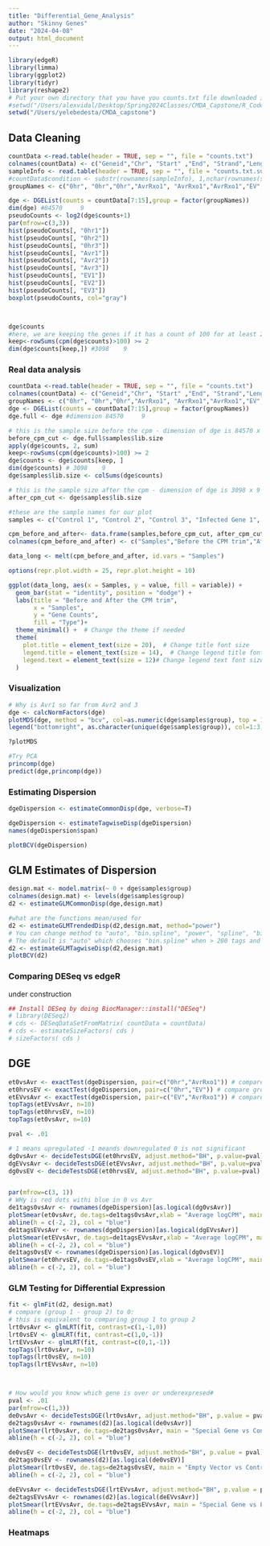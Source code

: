 ```yaml
---
title: "Differential_Gene_Analysis"
author: "Skinny Genes"
date: "2024-04-08"
output: html_document
---
```


```r
library(edgeR)
library(limma)
library(ggplot2)
library(tidyr)
library(reshape2)
# Put your own directory that you have you counts.txt file downloaded in 
#setwd("/Users/alexvidal/Desktop/Spring2024Classes/CMDA_Capstone/R_Code/")
setwd("/Users/yelebedesta/CMDA_capstone")
```

## Data Cleaning
```r
countData <-read.table(header = TRUE, sep = "", file = "counts.txt")
colnames(countData) <- c("Geneid","Chr", "Start" ,"End", "Strand","Length","0hr1","0hr2","0hr3","Avr1","Avr2","Avr3", "EV1", "EV2","EV3")
sampleInfo <- read.table(header = TRUE, sep = "", file = "counts.txt.summary")
#countData$condition <- substr(rownames(sampleInfo), 1,nchar(rownames(sampleInfo))-1)
groupNames <- c("0hr", "0hr","0hr","AvrRxo1", "AvrRxo1","AvrRxo1","EV","EV","EV")

dge <- DGEList(counts = countData[7:15],group = factor(groupNames))
dim(dge) #84570     9
pseudoCounts <- log2(dge$counts+1)
par(mfrow=c(3,3))
hist(pseudoCounts[, "0hr1"])
hist(pseudoCounts[, "0hr2"])
hist(pseudoCounts[, "0hr3"])
hist(pseudoCounts[, "Avr1"])
hist(pseudoCounts[, "Avr2"])
hist(pseudoCounts[, "Avr3"])
hist(pseudoCounts[, "EV1"])
hist(pseudoCounts[, "EV2"])
hist(pseudoCounts[, "EV3"])
boxplot(pseudoCounts, col="gray")



dge$counts
#here, we are keeping the genes if it has a count of 100 for at least 2 samples
keep<-rowSums(cpm(dge$counts)>100) >= 2 
dim(dge$counts[keep,]) #3098    9
```

### Real data analysis

```r
countData <-read.table(header = TRUE, sep = "", file = "counts.txt")
colnames(countData) <- c("Geneid","Chr", "Start" ,"End", "Strand","Length","0hr1","0hr2","0hr3","Avr1","Avr2","Avr3", "EV1", "EV2","EV3")
groupNames <- c("0hr", "0hr","0hr","AvrRxo1", "AvrRxo1","AvrRxo1","EV","EV","EV")
dge <- DGEList(counts = countData[7:15],group = factor(groupNames))
dge.full <- dge #dimension 84570     9

# this is the sample size before the cpm - dimension of dge is 84570 x 9
before_cpm_cut <- dge.full$samples$lib.size
apply(dge$counts, 2, sum) 
keep<-rowSums(cpm(dge$counts)>100) >= 2
dge$counts <- dge$counts[keep, ]
dim(dge$counts) # 3098    9
dge$samples$lib.size <- colSums(dge$counts)

# this is the sample size after the cpm - dimension of dge is 3098 x 9
after_cpm_cut <- dge$samples$lib.size 

#these are the sample names for our plot
samples <- c("Control 1", "Control 2", "Control 3", "Infected Gene 1", "Infected Gene 2", "Infected Gene 3", "Empty Vector 1", "Empty Vector 2", "Empty Vector 3") 

cpm_before_and_after<- data.frame(samples,before_cpm_cut, after_cpm_cut)
colnames(cpm_before_and_after) <- c("Samples","Before the CPM trim","After the CPM trim")

data_long <- melt(cpm_before_and_after, id.vars = "Samples")

options(repr.plot.width = 25, repr.plot.height = 10) 

ggplot(data_long, aes(x = Samples, y = value, fill = variable)) +
  geom_bar(stat = "identity", position = "dodge") +
  labs(title = "Before and After the CPM trim",
       x = "Samples",
       y = "Gene Counts",
       fill = "Type")+
  theme_minimal() +  # Change the theme if needed
  theme(
    plot.title = element_text(size = 20),  # Change title font size
    legend.title = element_text(size = 14),  # Change legend title font size
    legend.text = element_text(size = 12)# Change legend text font size
  ) 
```

### Visualization
```r
# Why is Avr1 so far from Avr2 and 3
dge <- calcNormFactors(dge)
plotMDS(dge, method = "bcv", col=as.numeric(dge$samples$group), top = 1000)
legend("bottomright", as.character(unique(dge$samples$group)), col=1:3, pch=20)

?plotMDS

#Try PCA
princomp(dge)
predict(dge,princomp(dge))
```


### Estimating Dispersion
```r
dgeDispersion <- estimateCommonDisp(dge, verbose=T)

dgeDispersion <- estimateTagwiseDisp(dgeDispersion)
names(dgeDispersion$span)

plotBCV(dgeDispersion)
```

## GLM Estimates of Dispersion
```r
design.mat <- model.matrix(~ 0 + dge$samples$group)
colnames(design.mat) <- levels(dge$samples$group)
d2 <- estimateGLMCommonDisp(dge,design.mat)

#what are the functions mean/used for
d2 <- estimateGLMTrendedDisp(d2,design.mat, method="power")
# You can change method to "auto", "bin.spline", "power", "spline", "bin.loess".
# The default is "auto" which chooses "bin.spline" when > 200 tags and "power" otherwise.
d2 <- estimateGLMTagwiseDisp(d2,design.mat)
plotBCV(d2)
```
### Comparing DESeq vs edgeR 
under construction
```r
## Install DESeq by doing BiocManager::install("DESeq")
# library(DESeq2)
# cds <- DESeqDataSetFromMatrix( countData = countData)
# cds <- estimateSizeFactors( cds )
# sizeFactors( cds )
```


## DGE
```r
et0vsAvr <- exactTest(dgeDispersion, pair=c("0hr","AvrRxo1")) # compare groups 1 and 2
et0hrvsEV <- exactTest(dgeDispersion, pair=c("0hr","EV")) # compare groups 1 and 3
etEVvsAvr <- exactTest(dgeDispersion, pair=c("EV","AvrRxo1")) # compare groups 2 and 3
topTags(etEVvsAvr, n=10)
topTags(et0hrvsEV, n=10) 
topTags(et0vsAvr, n=10)

pval <- .01

# 1 means upregulated -1 meands downregulated 0 is not significant
dg0vsAvr <- decideTestsDGE(et0hrvsEV, adjust.method="BH", p.value=pval)
dgEVvsAvr <- decideTestsDGE(etEVvsAvr, adjust.method="BH", p.value=pval)
dg0vsEV <- decideTestsDGE(et0hrvsEV, adjust.method="BH", p.value=pval)


par(mfrow=c(3, 1))
# WHy is red dots withi blue in 0 vs Avr
de1tags0vsAvr <- rownames(dgeDispersion)[as.logical(dg0vsAvr)] 
plotSmear(et0vsAvr, de.tags=de1tags0vsAvr,xlab = "Average logCPM", main = "Special Gene vs Control")
abline(h = c(-2, 2), col = "blue")
de1tagsEVvsAvr <- rownames(dgeDispersion)[as.logical(dgEVvsAvr)] 
plotSmear(etEVvsAvr, de.tags=de1tagsEVvsAvr,xlab = "Average logCPM", main = "Special Gene vs Empty Vector")
abline(h = c(-2, 2), col = "blue")
de1tags0vsEV <- rownames(dgeDispersion)[as.logical(dg0vsEV)] 
plotSmear(et0hrvsEV, de.tags=de1tags0vsEV,xlab = "Average logCPM", main = "Empty Vector vs Control")
abline(h = c(-2, 2), col = "blue")

```


### GLM Testing for Differential Expression
```r

fit <- glmFit(d2, design.mat)
# compare (group 1 - group 2) to 0:
# this is equivalent to comparing group 1 to group 2
lrt0vsAvr <- glmLRT(fit, contrast=c(1,-1,0))
lrt0vsEV <- glmLRT(fit, contrast=c(1,0,-1))
lrtEVvsAvr <- glmLRT(fit, contrast=c(0,1,-1))
topTags(lrt0vsAvr, n=10)
topTags(lrt0vsEV, n=10)
topTags(lrtEVvsAvr, n=10)



# How would you know which gene is over or underexpresed#
pval <- .01
par(mfrow=c(1,3))
de0vsAvr <- decideTestsDGE(lrt0vsAvr, adjust.method="BH", p.value = pval)
de2tags0vsAvr <- rownames(d2)[as.logical(de0vsAvr)]
plotSmear(lrt0vsAvr, de.tags=de2tags0vsAvr, main = "Special Gene vs Control",xlab = "Average logCPM")
abline(h = c(-2, 2), col = "blue")

de0vsEV <- decideTestsDGE(lrt0vsEV, adjust.method="BH", p.value = pval)
de2tags0vsEV <- rownames(d2)[as.logical(de0vsEV)]
plotSmear(lrt0vsEV, de.tags=de2tags0vsEV, main = "Empty Vector vs Control",xlab = "Average logCPM")
abline(h = c(-2, 2), col = "blue")

deEVvsAvr <- decideTestsDGE(lrtEVvsAvr, adjust.method="BH", p.value = pval)
de2tagsEVvsAvr <- rownames(d2)[as.logical(deEVvsAvr)]
plotSmear(lrtEVvsAvr, de.tags=de2tagsEVvsAvr, main = "Special Gene vs Empty Vector",xlab = "Average logCPM")
abline(h = c(-2, 2), col = "blue")
```


### Heatmaps
```r

```